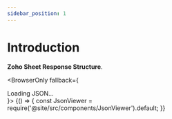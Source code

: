 ```yaml
---
sidebar_position: 1
---
```



# Introduction

**Zoho Sheet Response Structure**.

<BrowserOnly fallback={<div>Loading JSON...</div>}>
{() => {
    const JsonViewer = require('@site/src/components/JsonViewer').default;
}}
</BrowserOnly>